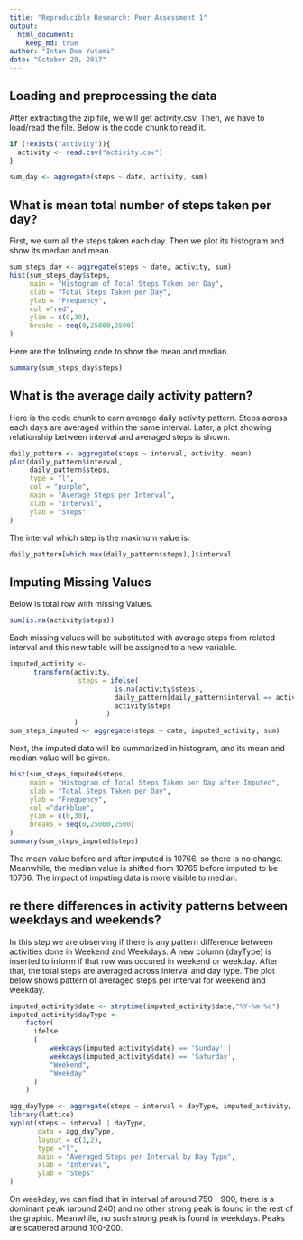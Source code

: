 ```yaml
---
title: "Reproducible Research: Peer Assessment 1"
output: 
  html_document:
    keep_md: true
author: "Intan Dea Yutami"
date: "October 29, 2017"
---
```



## Loading and preprocessing the data

After extracting the zip file, we will get activity.csv. Then, we have to load/read the file. Below is the code chunk to read it.

```r
if (!exists("activity")){
  activity <- read.csv("activity.csv")
}

sum_day <- aggregate(steps ~ date, activity, sum)
```

## What is mean total number of steps taken per day?

First, we sum all the steps taken each day. Then we plot its histogram and show its median and mean.

```r
sum_steps_day <- aggregate(steps ~ date, activity, sum)
hist(sum_steps_day$steps, 
     main = "Histogram of Total Steps Taken per Day",
     xlab = "Total Steps Taken per Day",
     ylab = "Frequency",
     col ="red",
     ylim = c(0,30),
     breaks = seq(0,25000,2500)
)
```

Here are the following code to show the mean and median.

```r
summary(sum_steps_day$steps)
```

## What is the average daily activity pattern?

Here is the code chunk to earn average daily activity pattern. Steps across each days are averaged within the same interval. Later, a plot showing relationship between interval and averaged steps is shown.

```r
daily_pattern <- aggregate(steps ~ interval, activity, mean)
plot(daily_pattern$interval,
     daily_pattern$steps,
     type = "l",
     col = "purple",
     main = "Average Steps per Interval",
     xlab = "Interval",
     ylab = "Steps"
)

```

The interval which step is the maximum value is:

```r
daily_pattern[which.max(daily_pattern$steps),]$interval
```

## Imputing Missing Values

Below is total row with missing Values.
```r
sum(is.na(activity$steps))
```

Each missing values will be substituted with average steps from related interval and this new table will be assigned to a new variable.
```r
imputed_activity <- 
      transform(activity, 
                 steps = ifelse(
                          is.na(activity$steps), 
                          daily_pattern[daily_pattern$interval == activity$interval,]$steps, 
                          activity$steps
                        )
                )
sum_steps_imputed <- aggregate(steps ~ date, imputed_activity, sum)
```

Next, the imputed data will be summarized in histogram, and its mean and median value will be given.

```r
hist(sum_steps_imputed$steps, 
     main = "Histogram of Total Steps Taken per Day after Imputed",
     xlab = "Total Steps Taken per Day",
     ylab = "Frequency",
     col ="darkblue",
     ylim = c(0,30),
     breaks = seq(0,25000,2500)
)
summary(sum_steps_imputed$steps)
```

The mean value before and after imputed is 10766, so there is no change. Meanwhile, the median value is shifted from 10765 before imputed to be 10766. The impact of imputing data is more visible to median.

## re there differences in activity patterns between weekdays and weekends?

In this step we are observing if there is any pattern difference between activities done in Weekend and Weekdays. A new column (dayType) is inserted to inform if that row was occured in weekend or weekday. After that, the total steps are averaged across interval and day type. The plot below shows pattern of averaged steps per interval for weekend and weekday.
```r
imputed_activity$date <- strptime(imputed_activity$date,"%Y-%m-%d")
imputed_activity$dayType <- 
    factor(
      ifelse
      (
          weekdays(imputed_activity$date) == 'Sunday' | 
          weekdays(imputed_activity$date) == 'Saturday',
          "Weekend",
          "Weekday"
      )
    )

agg_dayType <- aggregate(steps ~ interval + dayType, imputed_activity, mean)
library(lattice)
xyplot(steps ~ interval | dayType, 
       data = agg_dayType, 
       layout = c(1,2), 
       type ="l",
       main = "Averaged Steps per Interval by Day Type",
       xlab = "Interval",
       ylab = "Steps"
)
```

On weekday, we can find that in interval of around 750 - 900, there is a dominant peak (around 240) and no other strong peak is found in the rest of the graphic. Meanwhile, no such strong peak is found in weekdays. Peaks are scattered around 100-200.
